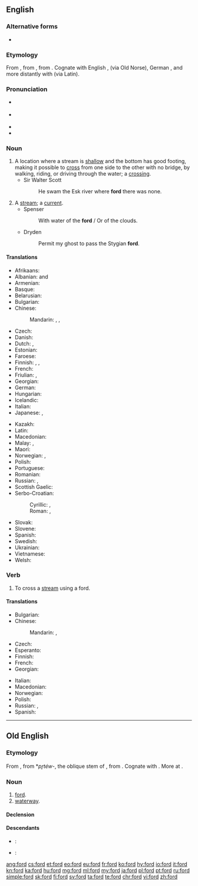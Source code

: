 {{also|Ford|FORD|-ford|förd}}
==English==

{{wikipedia|dab=ford (disambiguation)|ford}}

===Alternative forms===
* {{l|en|foorth}} {{qualifier|obsolete, ''{{defdate|14th century}}''}}

===Etymology===
From {{etyl|ang|en}} {{term/t|ang|ford}}, from {{etyl|gem-pro|en}} {{term/t|gem-pro|*furduz}}, from {{etyl|ine-pro|en}} {{term/t|ine-pro|*pértus||crossing}}. Cognate with English {{term|firth|lang=en}}, {{term|fjord|lang=en}} (via Old Norse), German {{term|Furt|lang=de}}, and more distantly with {{term|port|lang=en}} (via Latin).

===Pronunciation===
* {{a|GenAm}} {{IPA|/fɔɹd/|/foɹd/}}
* {{a|RP}} {{IPA|/fɔːd/}}
* {{audio|en-us-ford.ogg|Audio (US)|lang=en}}
* {{rhymes|ɔː(ɹ)d}}

===Noun===
{{en-noun}}

# A location where a stream is [[shallow]] and the bottom has good footing, making it possible to [[cross]] from one side to the other with no bridge, by walking, riding, or driving through the water; a [[crossing]].
#* Sir Walter Scott
#*: He swam the Esk river where '''ford''' there was none.
# A [[stream]]; a [[current]].
#* Spenser
#*: With water of the '''ford''' / Or of the clouds.
#* Dryden
#*: Permit my ghost to pass the Stygian '''ford'''.

====Translations====
{{trans-top|crossing}}
* Afrikaans: {{t|af|drif}}
* Albanian: {{t+|sq|va}} {{g|f}} and {{g|m}}
* Armenian: {{t|hy|ծանծաղուտ|sc=Armn}}
* Basque: {{t|eu|ibi}}
* Belarusian: {{t|be|брод|m|tr=brod|sc=Cyrl}}
* Bulgarian: {{t|bg|брод|m|tr=brod|sc=Cyrl}}
* Chinese:
*: Mandarin: {{t+|cmn|淺灘|sc=Hani}}, {{t|cmn|浅滩|tr=qiǎntān|sc=Hani}}, {{t+|cmn|津|tr=jīn|sc=Hani}}
* Czech: {{t+|cs|brod|m}}
* Danish: {{t+|da|vadested|n}}
* Dutch: {{t+|nl|voorde|c}}, {{t|nl|doorwaardbare plaats|c}}
* Estonian: {{t+|et|koolmekoht}}
* Faroese: {{t|fo|vað|n}}
* Finnish: {{t+|fi|kahlaamo}}, {{t|fi|kahlauspaikka}}, {{t|fi|kahluupaikka}}
* French: {{t+|fr|gué|m}}
* Friulian: {{t|fur|vât|m}}, {{t|fur|vâd|m}}
* Georgian: {{t|ka|ფონი|tr=poni|sc=Geor}}
* German: {{t+|de|Furt|f}}
* Hungarian: {{t+|hu|gázló}}
* Icelandic: {{t+|is|vað|n}}
* Italian: {{t+|it|guado|m}}
* Japanese: {{t|ja|浅瀬|tr=あさせ, asase|sc=Jpan}}, {{t|ja|洗い越し|tr=あらいごし, araigoshi|sc=Jpan}}
{{trans-mid}}
* Kazakh: {{t|kk|өткел|sc=Cyrl}}
* Latin: {{t|la|vadum|n}}
* Macedonian: {{t|mk|брод|m|tr=brod|sc=Cyrl}}
* Malay: {{t|ms|tohor}}, {{t|ms|tohor sungai}}
* Maori: {{t|mi|kauranga}}
* Norwegian: {{t|no|vadeplass|m}}, {{t|no|vadested|n}}
* Polish: {{t+|pl|bród|m}}
* Portuguese: {{t+|pt|vau}}
* Romanian: {{t+|ro|vad|n}}
* Russian: {{t+|ru|брод|m|tr=brod|sc=Cyrl}}, {{t+|ru|перепра́ва|f|sc=Cyrl}}
* Scottish Gaelic: {{t|gd|àth|m}}
* Serbo-Croatian:
*: Cyrillic: {{t|sh|брод|m|sc=Cyrl}}, {{t|sh|газ|m|sc=Cyrl}}
*: Roman: {{t+|sh|brod|m}}, {{t|sh|gaz|m}}
* Slovak: {{t|sk|brod|m}}
* Slovene: {{t|sl|brod|m}}
* Spanish: {{t|es|vado|m}}
* Swedish: {{t+|sv|vadställe|n}}
* Ukrainian: {{t+|uk|брід|m|tr=brid|sc=Cyrl}}
* Vietnamese: {{t|vi|chỗ cạn}}
* Welsh: {{t|cy|rhyd|f}}
{{trans-bottom}}

===Verb===
{{en-verb}}

# To cross a [[stream]] using a ford.

====Translations====
{{trans-top|to cross a stream}}
* Bulgarian: {{t+|bg|прегазвам|sc=Cyrl}}
* Chinese:
*: Mandarin: {{t+|cmn|涉過|sc=Hani}}, {{t|cmn|涉过|tr=shèguò|sc=Hani}}
* Czech: {{t|cs|přebrodit}}
* Esperanto: {{t|eo|travadi}}
* Finnish: {{t|fi|kahlata}}
* French: {{t|fr|[[passer]] à gué}}
* Georgian: {{t|ka|ფონზე გასვლა|sc=Geor}}
{{trans-mid}}
* Italian: {{t+|it|guadare}}
* Macedonian: {{t|mk|броди|tr=bródi|sc=Cyrl}}
* Norwegian: {{t|no|vade}}
* Polish: {{t+|pl|przeprawić}}
* Russian: {{t|ru|переходить вброд|impf|tr=perexodít' vbrod|sc=Cyrl}}, {{t|ru|перейти вброд|pf|tr=pereijtí vbrod|sc=Cyrl}}
* Spanish: {{t|es|vadear}}
{{trans-bottom}}

----

==Old English==

===Etymology===
From {{etyl|gem-pro|ang}} {{term/t|gem-pro|*furduz||crossing, ford}}, from {{etyl|ine-pro|ang}} *''pr̥téw-'', the oblique stem of {{etyl|ine-pro|ang}} {{term/t|ine-pro|*pértus}}, from {{term/t|ine-pro|*per-||to ferry, put across}}. Cognate with {{etyl|osx|-}} {{term|ford||ford|lang=osx}}. More at {{l|en|fare}}.

===Noun===
{{ang-noun|m}}

# [[#English|ford]].
# [[waterway]].

====Declension====
{{ang-decl-noun-u-m|ford}}

====Descendants====
* {{etyl|enm|-}}: {{l|enm|ford}}
* {{etyl|en|-}}: {{l|en|ford}}

[[ang:ford]]
[[cs:ford]]
[[et:ford]]
[[eo:ford]]
[[eu:ford]]
[[fr:ford]]
[[ko:ford]]
[[hy:ford]]
[[io:ford]]
[[it:ford]]
[[kn:ford]]
[[ka:ford]]
[[hu:ford]]
[[mg:ford]]
[[ml:ford]]
[[my:ford]]
[[ja:ford]]
[[pl:ford]]
[[pt:ford]]
[[ru:ford]]
[[simple:ford]]
[[sk:ford]]
[[fi:ford]]
[[sv:ford]]
[[ta:ford]]
[[te:ford]]
[[chr:ford]]
[[vi:ford]]
[[zh:ford]]